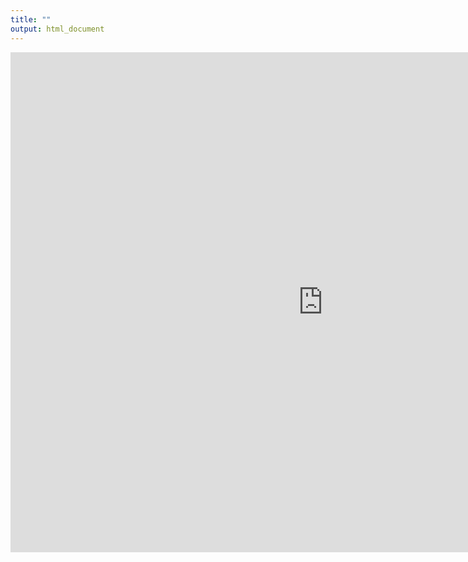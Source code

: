```yaml
---
title: ""
output: html_document
---
```


<iframe width="1000" height="800" src="https://fmendez.shinyapps.io/mendezCUP2014/" frameborder="0" allowfullscreen></iframe>
